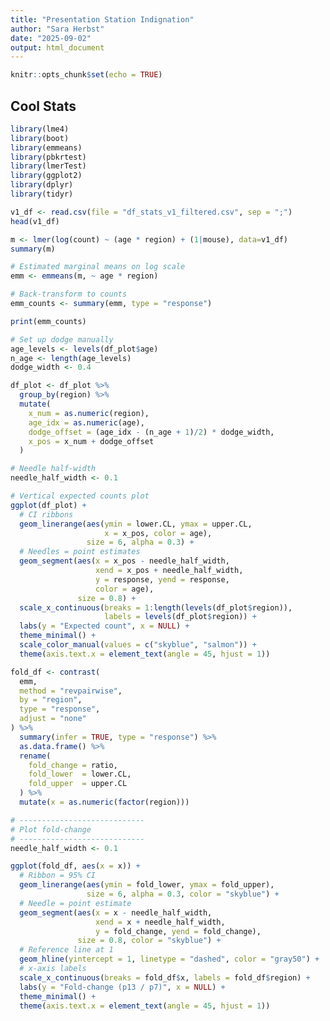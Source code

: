 ```yaml
---
title: "Presentation Station Indignation"
author: "Sara Herbst"
date: "2025-09-02"
output: html_document
---
```


```r
knitr::opts_chunk$set(echo = TRUE)
```

## Cool Stats

```r
library(lme4)
library(boot) 
library(emmeans)
library(pbkrtest)
library(lmerTest)
library(ggplot2)
library(dplyr)
library(tidyr)
```

```r

v1_df <- read.csv(file = "df_stats_v1_filtered.csv", sep = ";") 
head(v1_df)
```

```r
m <- lmer(log(count) ~ (age * region) + (1|mouse), data=v1_df)
summary(m)
```

```r
# Estimated marginal means on log scale
emm <- emmeans(m, ~ age * region)

# Back-transform to counts
emm_counts <- summary(emm, type = "response")

print(emm_counts)
```

```r

# Set up dodge manually
age_levels <- levels(df_plot$age)
n_age <- length(age_levels)
dodge_width <- 0.4

df_plot <- df_plot %>%
  group_by(region) %>%
  mutate(
    x_num = as.numeric(region),
    age_idx = as.numeric(age),
    dodge_offset = (age_idx - (n_age + 1)/2) * dodge_width,
    x_pos = x_num + dodge_offset
  )

# Needle half-width
needle_half_width <- 0.1

# Vertical expected counts plot
ggplot(df_plot) +
  # CI ribbons
  geom_linerange(aes(ymin = lower.CL, ymax = upper.CL,
                     x = x_pos, color = age),
                 size = 6, alpha = 0.3) +
  # Needles = point estimates
  geom_segment(aes(x = x_pos - needle_half_width,
                   xend = x_pos + needle_half_width,
                   y = response, yend = response,
                   color = age),
               size = 0.8) +
  scale_x_continuous(breaks = 1:length(levels(df_plot$region)),
                     labels = levels(df_plot$region)) +
  labs(y = "Expected count", x = NULL) +
  theme_minimal() +
  scale_color_manual(values = c("skyblue", "salmon")) +
  theme(axis.text.x = element_text(angle = 45, hjust = 1))
```

```r
fold_df <- contrast(
  emm,
  method = "revpairwise",
  by = "region",
  type = "response",
  adjust = "none"
) %>%
  summary(infer = TRUE, type = "response") %>%
  as.data.frame() %>%
  rename(
    fold_change = ratio,
    fold_lower  = lower.CL,
    fold_upper  = upper.CL
  ) %>%
  mutate(x = as.numeric(factor(region)))

# ----------------------------
# Plot fold-change
# ----------------------------
needle_half_width <- 0.1

ggplot(fold_df, aes(x = x)) +
  # Ribbon = 95% CI
  geom_linerange(aes(ymin = fold_lower, ymax = fold_upper),
                 size = 6, alpha = 0.3, color = "skyblue") +
  # Needle = point estimate
  geom_segment(aes(x = x - needle_half_width,
                   xend = x + needle_half_width,
                   y = fold_change, yend = fold_change),
               size = 0.8, color = "skyblue") +
  # Reference line at 1
  geom_hline(yintercept = 1, linetype = "dashed", color = "gray50") +
  # x-axis labels
  scale_x_continuous(breaks = fold_df$x, labels = fold_df$region) +
  labs(y = "Fold-change (p13 / p7)", x = NULL) +
  theme_minimal() +
  theme(axis.text.x = element_text(angle = 45, hjust = 1))
```
